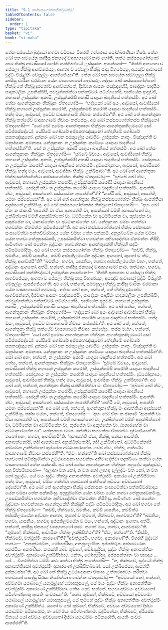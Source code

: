 ```yaml
---
title: "9.1 කස්සපගෝත්තභික්ඛුවත්ථු"
tableOfContents: false
sidebar:
  order: 1
type: "tipitaka"
basket: "vi"
book: "vi-maha"
---
```



<DynamicBreadcrumb />

<Division number="380" book="vi-maha">

<Paragraph number="1774" book="vi-maha">
තේන සමයේන බුද්ධෝ භගවා චම්පායං විහරති ගග්ගරාය පෝක්ඛරණියා තීරේ. තේන ඛෝ පන සමයේන කාසීසු ජනපදේ වාසභගාමෝ නාම හෝති. තත්ථ කස්සපගෝත්තෝ නාම භික්ඛු ආවාසිකෝ හෝති තන්තිබද්ධෝ උස්සුක්කං ආපන්නෝ—  “කින්ති අනාගතා ච පේසලා භික්ඛූ ආගච්ඡේය්‍යුං, ආගතා ච පේසලා භික්ඛූ ඵාසු විහරේය්‍යුං, අයඤ්ච ආවාසෝ වුද්ධිං විරුළ්හිං වේපුල්ලං ආපජ්ජේය්‍යා”ති. තේන ඛෝ පන සමයේන සම්බහුලා භික්ඛූ කාසීසු චාරිකං චරමානා යේන වාසභගාමෝ තදවසරුං. අද්දසා ඛෝ කස්සපගෝත්තෝ භික්ඛු තේ භික්ඛූ දූරතෝව ආගච්ඡන්තේ, දිස්වාන ආසනං පඤ්ඤපේසි, පාදෝදකං පාදපීඨං පාදකථලිකං උපනික්ඛිපි, පච්චුග්ගන්ත්වා පත්තචීවරං පටිග්ගහේසි, පානීයේන ආපුච්ඡි, නහානේ උස්සුක්කං අකාසි, උස්සුක්කම්පි අකාසි යාගුයා ඛාදනීයේ භත්තස්මිං. අථ ඛෝ තේසං ආගන්තුකානං භික්ඛූනං ඒතදහෝසි—  “භද්දකෝ ඛෝ අයං, ආවුසෝ, ආවාසිකෝ භික්ඛු නහානේ උස්සුක්කං කරෝති, උස්සුක්කම්පි කරෝති යාගුයා ඛාදනීයේ භත්තස්මිං. හන්ද මයං, ආවුසෝ, ඉධේව වාසභගාමේ නිවාසං කප්පේමා”ති. අථ ඛෝ තේ ආගන්තුකා භික්ඛූ තත්ථේව වාසභගාමේ නිවාසං කප්පේසුං.
</Paragraph>

<Paragraph number="1775" book="vi-maha">
අථ ඛෝ කස්සපගෝත්තස්ස භික්ඛුනෝ ඒතදහෝසි—  “යෝ ඛෝ ඉමේසං ආගන්තුකානං භික්ඛූනං ආගන්තුකකිලමථෝ සෝ පටිප්පස්සද්ධෝ. යේපිමේ ගෝචරේ අප්පකතඤ්ඤුනෝ තේදානිමේ ගෝචරේ පකතඤ්ඤුනෝ. දුක්කරං ඛෝ පන පරකුලේසු යාවජීවං උස්සුක්කං කාතුං, විඤ්ඤත්ති ච මනුස්සානං අමනාපා. යන්නූනාහං න උස්සුක්කං කරේය්‍යං යාගුයා ඛාදනීයේ භත්තස්මින්”ති. සෝ න උස්සුක්කං අකාසි යාගුයා ඛාදනීයේ භත්තස්මිං.
</Paragraph>

<Paragraph number="1776" book="vi-maha">
අථ ඛෝ තේසං ආගන්තුකානං භික්ඛූනං ඒතදහෝසි—  “පුබ්බේ ඛ්වායං, ආවුසෝ, ආවාසිකෝ භික්ඛු නහානේ උස්සුක්කං අකාසි, උස්සුක්කම්පි අකාසි යාගුයා ඛාදනීයේ භත්තස්මිං. සෝදානායං න උස්සුක්කං කරෝති යාගුයා ඛාදනීයේ භත්තස්මිං. දුට්ඨෝදානායං, ආවුසෝ, ආවාසිකෝ භික්ඛු. හන්ද මයං, ආවුසෝ, ආවාසිකං භික්ඛුං උක්ඛිපාමා”ති.
</Paragraph>

<Paragraph number="1777" book="vi-maha">
අථ ඛෝ තේ ආගන්තුකා භික්ඛූ සන්නිපතිත්වා කස්සපගෝත්තං භික්ඛුං ඒතදවෝචුං—  “පුබ්බේ ඛෝ ත්වං, ආවුසෝ, නහානේ උස්සුක්කං කරෝසි, උස්සුක්කම්පි කරෝසි යාගුයා ඛාදනීයේ භත්තස්මිං. සෝදානි ත්වං න උස්සුක්කං කරෝසි යාගුයා ඛාදනීයේ භත්තස්මිං. ආපත්තිං ත්වං, ආවුසෝ, ආපන්නෝ. පස්සසේතං ආපත්තින්”ති? “නත්ථි මේ, ආවුසෝ, ආපත්ති, යමහං පස්සේය්‍යන්”ති. අථ ඛෝ තේ ආගන්තුකා භික්ඛූ කස්සපගෝත්තං භික්ඛුං ආපත්තියා අදස්සනේ උක්ඛිපිංසු.
</Paragraph>

<Paragraph number="1778" book="vi-maha">
අථ ඛෝ කස්සපගෝත්තස්ස භික්ඛුනෝ ඒතදහෝසි—  “අහං ඛෝ ඒතං න ජානාමි ‘ආපත්ති වා ඒසා අනාපත්ති වා, ආපන්නෝ චම්හි අනාපන්නෝ වා, උක්ඛිත්තෝ චම්හි අනුක්ඛිත්තෝ වා, ධම්මිකේන වා අධම්මිකේන වා, කුප්පේන වා අකුප්පේන වා, ඨානාරහේන වා අට්ඨානාරහේන වා’. යන්නූනාහං චම්පං ගන්ත්වා භගවන්තං ඒතමත්ථං පුච්ඡේය්‍යන්”ති. අථ ඛෝ කස්සපගෝත්තෝ භික්ඛු සේනාසනං සංසාමේත්වා පත්තචීවරමාදාය යේන චම්පා තේන පක්කාමි. අනුපුබ්බේන යේන චම්පා යේන භගවා තේනුපසඞ්කමි, උපසඞ්කමිත්වා භගවන්තං අභිවාදේත්වා ඒකමන්තං නිසීදි. ආචිණ්ණං ඛෝ පනේතං බුද්ධානං භගවන්තානං ආගන්තුකේහි භික්ඛූහි සද්ධිං පටිසම්මෝදිතුං. අථ ඛෝ භගවා කස්සපගෝත්තං භික්ඛුං ඒතදවෝච—  “කච්චි, භික්ඛු, ඛමනීයං, කච්චි යාපනීයං, කච්චි අප්පකිලමථේන අද්ධානං ආගතෝ, කුතෝ ච ත්වං, භික්ඛු, ආගච්ඡසී”ති? “ඛමනීයං, භගවා, යාපනීයං, භගවා; අප්පකිලමථේන චාහං, භන්තේ, අද්ධානං ආගතෝ. අත්ථි, භන්තේ, කාසීසු ජනපදේ වාසභගාමෝ නාම. තත්ථාහං, භගවා, ආවාසිකෝ තන්තිබද්ධෝ උස්සුක්කං ආපන්නෝ—  ‘කින්ති අනාගතා ච පේසලා භික්ඛූ ආගච්ඡේය්‍යුං, ආගතා ච පේසලා භික්ඛූ ඵාසු විහරේය්‍යුං, අයඤ්ච ආවාසෝ වුද්ධිං විරුළ්හිං වේපුල්ලං ආපජ්ජේය්‍යා’ති. අථ ඛෝ, භන්තේ, සම්බහුලා භික්ඛූ කාසීසු චාරිකං චරමානා යේන වාසභගාමෝ තදවසරුං. අද්දසං ඛෝ අහං, භන්තේ, තේ භික්ඛූ දූරතෝව ආගච්ඡන්තේ, දිස්වාන ආසනං පඤ්ඤපේසිං, පාදෝදකං පාදපීඨං පාදකථලිකං උපනික්ඛිපිං, පච්චුග්ගන්ත්වා පත්තචීවරං පටිග්ගහේසිං, පානීයේන අපුච්ඡිං, නහානේ උස්සුක්කං අකාසිං, උස්සුක්කම්පි අකාසිං යාගුයා ඛාදනීයේ භත්තස්මිං. අථ ඛෝ තේසං, භන්තේ, ආගන්තුකානං භික්ඛූනං ඒතදහෝසි—  ‘භද්දකෝ ඛෝ අයං ආවුසෝ ආවාසිකෝ භික්ඛු නහානේ උස්සුක්කං කරෝති, උස්සුක්කම්පි කරෝති යාගුයා ඛාදනීයේ භත්තස්මිං. හන්ද මයං, ආවුසෝ, ඉධේව වාසභගාමේ නිවාසං කප්පේමා’ති. අථ ඛෝ තේ, භන්තේ, ආගන්තුකා භික්ඛූ තත්ථේව වාසභගාමේ නිවාසං කප්පේසුං. තස්ස මය්හං, භන්තේ, ඒතදහෝසි—  ‘යෝ ඛෝ ඉමේසං ආගන්තුකානං භික්ඛූනං ආගන්තුකකිලමථෝ සෝ පටිප්පස්සද්ධෝ. යේපිමේ ගෝචරේ අප්පකතඤ්ඤුනෝ තේදානිමේ ගෝචරේ පකතඤ්ඤුනෝ. දුක්කරං ඛෝ පන පරකුලේසු යාවජීවං උස්සුක්කං කාතුං, විඤ්ඤත්ති ච මනුස්සානං අමනාපා. යන්නූනාහං න උස්සුක්කං කරේය්‍යං යාගුයා ඛාදනීයේ භත්තස්මින්’ති. සෝ ඛෝ අහං, භන්තේ, න උස්සුක්කං අකාසිං යාගුයා ඛාදනීයේ භත්තස්මිං. අථ ඛෝ තේසං, භන්තේ, ආගන්තුකානං භික්ඛූනං ඒතදහෝසි—  ‘පුබ්බේ ඛ්වායං, ආවුසෝ, ආවාසිකෝ භික්ඛු නහානේ උස්සුක්කං කරෝති, උස්සුක්කම්පි කරෝති යාගුයා ඛාදනීයේ භත්තස්මිං. සෝදානායං න උස්සුක්කං කරෝති යාගුයා ඛාදනීයේ භත්තස්මිං. දුට්ඨෝදානායං, ආවුසෝ, ආවාසිකෝ භික්ඛු. හන්ද මයං, ආවුසෝ, ආවාසිකං භික්ඛුං උක්ඛිපාමා’ති. අථ ඛෝ තේ, භන්තේ, ආගන්තුකා භික්ඛූ සන්නිපතිත්වා මං ඒතදවෝචුං—  ‘පුබ්බේ ඛෝ ත්වං, ආවුසෝ, නහානේ උස්සුක්කං කරෝසි, උස්සුක්කම්පි කරෝසි යාගුයා ඛාදනීයේ භත්තස්මිං. සෝදානි ත්වං න උස්සුක්කං කරෝසි යාගුයා ඛාදනීයේ භත්තස්මිං. ආපත්තිං ත්වං, ආවුසෝ, ආපන්නෝ. පස්සසේතං ආපත්තින්’ති? ‘නත්ථි මේ, ආවුසෝ, ආපත්ති යමහං පස්සේය්‍යන්’ති. අථ ඛෝ තේ, භන්තේ, ආගන්තුකා භික්ඛූ මං ආපත්තියා අදස්සනේ උක්ඛිපිංසු. තස්ස මය්හං, භන්තේ, ඒතදහෝසි—  ‘අහං ඛෝ ඒතං න ජානාමි “ආපත්ති වා ඒසා අනාපත්ති වා, ආපන්නෝ චම්හි අනාපන්නෝ වා, උක්ඛිත්තෝ චම්හි අනුක්ඛිත්තෝ වා, ධම්මිකේන වා අධම්මිකේන වා, කුප්පේන වා අකුප්පේන වා, ඨානාරහේන වා අට්ඨානාරහේන වා”. යන්නූනාහං චම්පං ගන්ත්වා භගවන්තං ඒතමත්ථං පුච්ඡේය්‍යන්’ති. තතෝ අහං, භගවා, ආගච්ඡාමී”ති. “අනාපත්ති ඒසා, භික්ඛු, නේසා ආපත්ති. අනාපන්නෝසි, නසි ආපන්නෝ. අනුක්ඛිත්තෝසි, නසි උක්ඛිත්තෝ. අධම්මිකේනාසි කම්මේන උක්ඛිත්තෝ කුප්පේන අට්ඨානාරහේන. ගච්ඡ ත්වං, භික්ඛු, තත්ථේව වාසභගාමේ නිවාසං කප්පේහී”ති. “ඒවං, භන්තේ”ති ඛෝ කස්සපගෝත්තෝ භික්ඛු භගවතෝ පටිස්සුණිත්වා උට්ඨායාසනා භගවන්තං අභිවාදේත්වා පදක්ඛිණං කත්වා යේන වාසභගාමෝ තේන පක්කාමි.
</Paragraph>

</Division>
<Division number="381" book="vi-maha">

<Paragraph number="1779" book="vi-maha">
අථ ඛෝ තේසං ආගන්තුකානං භික්ඛූනං අහුදේව කුක්කුච්චං, අහු විප්පටිසාරෝ—  “අලාභා වත නෝ, න වත නෝ ලාභා; දුල්ලද්ධං වත නෝ, න වත නෝ සුලද්ධං, යේ මයං සුද්ධං භික්ඛුං අනාපත්තිකං අවත්ථුස්මිං අකාරණේ උක්ඛිපිම්හා. හන්ද මයං, ආවුසෝ, චම්පං ගන්ත්වා භගවතෝ සන්තිකේ අච්චයං අච්චයතෝ දේසේමා”ති. අථ ඛෝ තේ ආගන්තුකා භික්ඛූ සේනාසනං සංසාමේත්වා පත්තචීවරමාදාය යේන චම්පා තේන පක්කමිංසු. අනුපුබ්බේන යේන චම්පා යේන භගවා තේනුපසඞ්කමිංසු, උපසඞ්කමිත්වා භගවන්තං අභිවාදේත්වා ඒකමන්තං නිසීදිංසු. ආචිණ්ණං ඛෝ පනේතං බුද්ධානං භගවන්තානං ආගන්තුකේහි භික්ඛූහි සද්ධිං පටිසම්මෝදිතුං. අථ ඛෝ භගවා තේ භික්ඛූ ඒතදවෝච—  “කච්චි, භික්ඛවේ, ඛමනීයං, කච්චි යාපනීයං, කච්චිත්ථ අප්පකිලමථේන අද්ධානං ආගතා, කුතෝ ච තුම්හේ, භික්ඛවේ, ආගච්ඡථා”ති? “ඛමනීයං, භගවා, යාපනීයං, භගවා; අප්පකිලමථේන ච මයං, භන්තේ, අද්ධානං ආගතා. අත්ථි, භන්තේ, කාසීසු ජනපදේ වාසභගාමෝ නාම. තතෝ මයං, භගවා, ආගච්ඡාමා”ති. “තුම්හේ, භික්ඛවේ, ආවාසිකං භික්ඛුං උක්ඛිපිත්ථා”ති? “ඒවං, භන්තේ”ති. “කිස්මිං, භික්ඛවේ, වත්ථුස්මිං කාරණේ”ති? “අවත්ථුස්මිං, භගවා, අකාරණේ”ති. විගරහි බුද්ධෝ භගවා—  “අනනුච්ඡවිකං, මෝඝපුරිසා, අනනුලෝමිකං අප්පතිරූපං අස්සාමණකං අකප්පියං අකරණීයං. කථඤ්හි නාම තුම්හේ, මෝඝපුරිසා, සුද්ධං භික්ඛුං අනාපත්තිකං අවත්ථුස්මිං අකාරණේ උක්ඛිපිස්සථ. නේතං, මෝඝපුරිසා, අප්පසන්නානං වා පසාදාය …පේ…  විගරහිත්වා ධම්මිං කථං කත්වා භික්ඛූ ආමන්තේසි—  “න, භික්ඛවේ, සුද්ධෝ භික්ඛු අනාපත්තිකෝ අවත්ථුස්මිං අකාරණේ උක්ඛිපිතබ්බෝ. යෝ උක්ඛිපේය්‍ය, ආපත්ති දුක්කටස්සා”ති.
</Paragraph>

<Paragraph number="1780" book="vi-maha">
අථ ඛෝ තේ භික්ඛූ උට්ඨායාසනා ඒකංසං උත්තරාසඞ්ගං කරිත්වා භගවතෝ පාදේසු සිරසා නිපතිත්වා භගවන්තං ඒතදවෝචුං—  “අච්චයෝ නෝ, භන්තේ, අච්චගමා යථාබාලේ යථාමූළ්හේ යථාඅකුසලේ, යේ මයං සුද්ධං භික්ඛුං අනාපත්තිකං අවත්ථුස්මිං අකාරණේ උක්ඛිපිම්හා. තේසං නෝ, භන්තේ, භගවා අච්චයං අච්චයතෝ පටිග්ගණ්හාතු ආයතිං සංවරායා”ති. “තග්ඝ තුම්හේ, භික්ඛවේ, අච්චයෝ අච්චගමා යථාබාලේ යථාමූළ්හේ යථාඅකුසලේ, යේ තුම්හේ සුද්ධං භික්ඛුං අනාපත්තිකං අවත්ථුස්මිං අකාරණේ උක්ඛිපිත්ථ. යතෝ ච ඛෝ තුම්හේ, භික්ඛවේ, අච්චයං අච්චයතෝ දිස්වා යථාධම්මං පටිකරෝථ, තං වෝ මයං පටිග්ගණ්හාම. වුද්ධිහේසා, භික්ඛවේ, අරියස්ස විනයේ යෝ අච්චයං අච්චයතෝ දිස්වා යථාධම්මං පටිකරෝති, ආයතිං සංවරං ආපජ්ජතී”ති.
</Paragraph>
</Division>